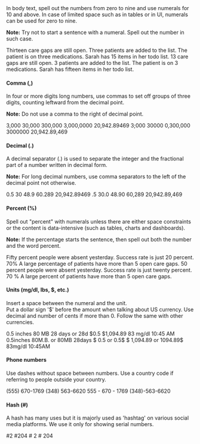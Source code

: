 <Paragraph>
  In body text, spell out the numbers from zero to nine and use numerals for 10 and above. In case of limited space such as in tables or in UI, numerals can be used for zero to nine.

  **Note:** Try not to start a sentence with a numeral. Spell out the number in such case.
</Paragraph>

<Rules>
  <DOs>
    <InlineMessage>
      <IconWrapper>Thirteen care gaps are still open.</IconWrapper>
    </InlineMessage>
    <InlineMessage>
      <IconWrapper>Three patients are added to the list.</IconWrapper>
    </InlineMessage>
    <InlineMessage>
      <IconWrapper>The patient is on three medications.</IconWrapper>
    </InlineMessage>
    <InlineMessage>
      <IconWrapper>Sarah has 15 items in her todo list.</IconWrapper>
    </InlineMessage>    
  </DOs>
  <DONTs>
    <InlineMessage>
      <IconWrapper iconType='error'>
        13 care gaps are still open.
      </IconWrapper>
    </InlineMessage>
    <InlineMessage>
      <IconWrapper iconType='error'>
        3 patients are added to the list.
      </IconWrapper>
    </InlineMessage>
    <InlineMessage>
      <IconWrapper iconType='error'>
        The patient is on 3 medications.
      </IconWrapper>
    </InlineMessage>
    <InlineMessage>
      <IconWrapper iconType='error'>
        Sarah has fifteen items in her todo list.
      </IconWrapper>
    </InlineMessage>
  </DONTs>
</Rules>
<br/>

#### Comma (,)

In four or more digits long numbers, use commas to set off groups of three digits, counting leftward from the decimal point.

**Note:** Do not use a comma to the right of decimal point.

<Rules>
  <DOs>
    <InlineMessage>
      <IconWrapper>3,000</IconWrapper>
    </InlineMessage>
    <InlineMessage>
      <IconWrapper>30,000</IconWrapper>
    </InlineMessage>
    <InlineMessage>
      <IconWrapper>300,000</IconWrapper>
    </InlineMessage>
    <InlineMessage>
      <IconWrapper>3,000,0000</IconWrapper>
    </InlineMessage>
    <InlineMessage>
      <IconWrapper>20,942.89469</IconWrapper>
    </InlineMessage>    
  </DOs>
  <DONTs>
    <InlineMessage>
      <IconWrapper iconType='error'>3;000</IconWrapper>
    </InlineMessage>
    <InlineMessage>
      <IconWrapper iconType='error'>30000</IconWrapper>
    </InlineMessage>
    <InlineMessage>
      <IconWrapper iconType='error'>0,300,000</IconWrapper>
    </InlineMessage>
    <InlineMessage>
      <IconWrapper iconType='error'>3000000</IconWrapper>
    </InlineMessage>
        <InlineMessage>
      <IconWrapper iconType='error'>20,942.89,469</IconWrapper>
    </InlineMessage>
  </DONTs>
</Rules>
<br/>

#### Decimal (.)

A decimal separator (.) is used to separate the integer and the fractional part of a number written in decimal form.

**Note:** For long decimal numbers, use comma separators to the left of the decimal point not otherwise.

<Rules>
  <DOs>
    <InlineMessage>
      <IconWrapper>0.5</IconWrapper>
    </InlineMessage>
    <InlineMessage>
      <IconWrapper>30</IconWrapper>
    </InlineMessage>
    <InlineMessage>
      <IconWrapper>48.9</IconWrapper>
    </InlineMessage>
    <InlineMessage>
      <IconWrapper>60.289</IconWrapper>
    </InlineMessage>
    <InlineMessage>
      <IconWrapper>20,942.89469</IconWrapper>
    </InlineMessage>    
  </DOs>
  <DONTs>
    <InlineMessage>
      <IconWrapper iconType='error'>.5</IconWrapper>
    </InlineMessage>
    <InlineMessage>
      <IconWrapper iconType='error'>30.0</IconWrapper>
    </InlineMessage>
    <InlineMessage>
      <IconWrapper iconType='error'>48.90</IconWrapper>
    </InlineMessage>
    <InlineMessage>
      <IconWrapper iconType='error'>60,289</IconWrapper>
    </InlineMessage>
        <InlineMessage>
      <IconWrapper iconType='error'>20,942.89,469</IconWrapper>
    </InlineMessage>
  </DONTs>
</Rules>
<br/>

#### Percent (%)

Spell out "percent" with numerals unless there are either space constraints or the content is data-intensive (such as tables, charts and dashboards).

**Note:** If the percentage starts the sentence, then spell out both the number and the word percent. 

<Rules>
  <DOs>
    <InlineMessage>
      <IconWrapper>Fifty percent people were absent yesterday.</IconWrapper>
    </InlineMessage>
    <InlineMessage>
      <IconWrapper>Success rate is just 20 percent.</IconWrapper>
    </InlineMessage>
    <InlineMessage>
      <IconWrapper>70%</IconWrapper>
    </InlineMessage>
    <InlineMessage>
      <IconWrapper>A large percentage of patients have more than 5 open care gaps.</IconWrapper>
    </InlineMessage>    
  </DOs>
  <DONTs>
    <InlineMessage>
      <IconWrapper iconType='error'>50 percent people were absent yesterday.</IconWrapper>
    </InlineMessage>
    <InlineMessage>
      <IconWrapper iconType='error'>Success rate is just twenty percent.</IconWrapper>
    </InlineMessage>
    <InlineMessage>
      <IconWrapper iconType='error'>70 %</IconWrapper>
    </InlineMessage>
        <InlineMessage>
      <IconWrapper iconType='error'>A large percent of patients have more than 5 open care gaps.</IconWrapper>
    </InlineMessage>
  </DONTs>
</Rules>
<br/>

#### Units (mg/dl, lbs, $, etc.)

Insert a space between the numeral and the unit.<br/>
Put a dollar sign '$' before the amount when talking about US currency. Use decimal and number of cents if more than 0. Follow the same with other currencies.

<Rules>
  <DOs>
    <InlineMessage>
      <IconWrapper>0.5 inches</IconWrapper>
    </InlineMessage>
    <InlineMessage>
      <IconWrapper>80 MB</IconWrapper>
    </InlineMessage>
    <InlineMessage>
      <IconWrapper>28 days or 28d</IconWrapper>
    </InlineMessage>
    <InlineMessage>
      <IconWrapper>$0.5</IconWrapper>
    </InlineMessage>
    <InlineMessage>
      <IconWrapper>$1,094.89</IconWrapper>
    </InlineMessage>
    <InlineMessage>
      <IconWrapper>83 mg/dl</IconWrapper>
    </InlineMessage>
    <InlineMessage>
      <IconWrapper>10:45 AM</IconWrapper>
    </InlineMessage>  
  </DOs>
  <DONTs>
    <InlineMessage>
      <IconWrapper iconType='error'>0.5inches</IconWrapper>
    </InlineMessage>
    <InlineMessage>
      <IconWrapper iconType='error'>80M.B. or 80MB</IconWrapper>
    </InlineMessage>
    <InlineMessage>
      <IconWrapper iconType='error'>28days</IconWrapper>
    </InlineMessage>
        <InlineMessage>
      <IconWrapper iconType='error'>$ 0.5 or 0.5$</IconWrapper>
    </InlineMessage>
    <InlineMessage>
      <IconWrapper iconType='error'>$ 1,094.89 or 1094.89$</IconWrapper>
    </InlineMessage>
    <InlineMessage>
      <IconWrapper iconType='error'>83mg/dl</IconWrapper>
    </InlineMessage>
    <InlineMessage>
      <IconWrapper iconType='error'>10:45AM</IconWrapper>
    </InlineMessage>
  </DONTs>
</Rules>
<br/>

#### Phone numbers

Use dashes without space between numbers. Use a country code if referring to people outside your country.

<Rules>
  <DOs>
    <InlineMessage>
      <IconWrapper>(555) 670-1769</IconWrapper>
    </InlineMessage>
    <InlineMessage>
      <IconWrapper>(348) 563-6620 </IconWrapper>
    </InlineMessage>
  </DOs>
  <DONTs>
    <InlineMessage>
      <IconWrapper iconType='error'>
        555 - 670 - 1769
      </IconWrapper>
    </InlineMessage>
    <InlineMessage>
      <IconWrapper iconType='error'>
        (348)-563-6620
      </IconWrapper>
    </InlineMessage>
  </DONTs>
</Rules>
<br />

#### Hash (#)

A hash has many uses but it is majorly used as 'hashtag' on various social media platforms. We use it only for showing serial numbers.

<Rules>
  <DOs>
    <InlineMessage>
      <IconWrapper>#2</IconWrapper>
    </InlineMessage>
    <InlineMessage>
      <IconWrapper>#204</IconWrapper>
    </InlineMessage>
  </DOs>
  <DONTs>
    <InlineMessage>
      <IconWrapper iconType='error'># 2</IconWrapper>
    </InlineMessage>
    <InlineMessage>
      <IconWrapper iconType='error'># 204</IconWrapper>
    </InlineMessage>
  </DONTs>
</Rules>
<br />
